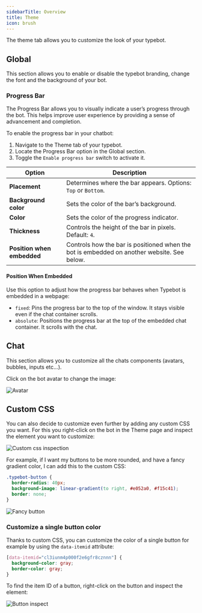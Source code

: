 ```yaml
---
sidebarTitle: Overview
title: Theme
icon: brush
---
```



The theme tab allows you to customize the look of your typebot.

## Global

This section allows you to enable or disable the typebot branding, change the font and the background of your bot.

### Progress Bar

The Progress Bar allows you to visually indicate a user’s progress through the bot. This helps improve user experience by providing a sense of advancement and completion.

To enable the progress bar in your chatbot:

1. Navigate to the Theme tab of your typebot.
2. Locate the Progress Bar option in the Global section.
3. Toggle the `Enable progress bar` switch to activate it.

| Option                     | Description                                                                                |
| -------------------------- | ------------------------------------------------------------------------------------------ |
| **Placement**              | Determines where the bar appears. Options: `Top` or `Bottom`.                              |
| **Background color**       | Sets the color of the bar’s background.                                                    |
| **Color**                  | Sets the color of the progress indicator.                                                  |
| **Thickness**              | Controls the height of the bar in pixels. Default: `4`.                                    |
| **Position when embedded** | Controls how the bar is positioned when the bot is embedded on another website. See below. |

#### Position When Embedded

Use this option to adjust how the progress bar behaves when Typebot is embedded in a webpage:
- `fixed`: Pins the progress bar to the top of the window. It stays visible even if the chat container scrolls.
- `absolute`: Positions the progress bar at the top of the embedded chat container. It scrolls with the chat.

## Chat

This section allows you to customize all the chats components (avatars, bubbles, inputs etc...).

Click on the bot avatar to change the image:

<Frame>
  <img src="/images/theme/avatar.png" alt="Avatar" />
</Frame>

## Custom CSS

You can also decide to customize even further by adding any custom CSS you want. For this you right-click on the bot in the Theme page and inspect the element you want to customize:

<Frame>
  <img src="/images/theme/custom-css.png" alt="Custom css inspection" />
</Frame>

For example, if I want my buttons to be more rounded, and have a fancy gradient color, I can add this to the custom CSS:

```css
.typebot-button {
  border-radius: 40px;
  background-image: linear-gradient(to right, #e052a0, #f15c41);
  border: none;
}
```

<Frame>
  <img src="/images/theme/fancy-button.png" alt="Fancy button" />
</Frame>

### Customize a single button color

Thanks to custom CSS, you can customize the color of a single button for example by using the `data-itemid` attribute:

```css
[data-itemid="cl3iunm4p000f2e6gfr8cznnn"] {
  background-color: gray;
  border-color: gray;
}
```

To find the item ID of a button, right-click on the button and inspect the element:

<Frame>
  <img src="/images/theme/button-inspect.png" alt="Button inspect" />
</Frame>

<LoomVideo id="8bf5e1631879467e94665df2e56fca9a" />
